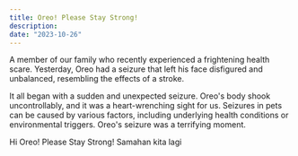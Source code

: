 ```yaml
---
title: Oreo! Please Stay Strong!
description:
date: "2023-10-26"
---
```


A member of our family who recently experienced a frightening health scare. Yesterday, Oreo had a seizure that left his face disfigured and unbalanced, resembling the effects of a stroke.

It all began with a sudden and unexpected seizure. Oreo's body shook uncontrollably, and it was a heart-wrenching sight for us. Seizures in pets can be caused by various factors, including underlying health conditions or environmental triggers. Oreo's seizure was a terrifying moment.

Hi Oreo! Please Stay Strong! Samahan kita lagi
